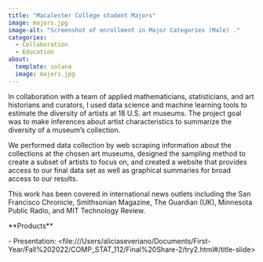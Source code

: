 ```yaml
---
title: "Macalester College student Majors"
image: majors.jpg
image-alt: "Screenshot of enrollment in Major Categories (Male) ."
categories:
  - Collaboration
  - Education
about: 
  template: solana
  image: majors.jpg
---
```


In collaboration with a team of applied mathematicians, statisticians, and art historians and curators, I used data science and machine learning tools to estimate the diversity of artists at 18 U.S. art museums. The project goal was to make inferences about artist characteristics to summarize the diversity of a museum's collection.

We performed data collection by web scraping information about the collections at the chosen art museums, designed the sampling method to create a subset of artists to focus on, and created a website that provides access to our final data set as well as graphical summaries for broad access to our results.

This work has been covered in international news outlets including the San Francisco Chronicle, Smithsonian Magazine, The Guardian (UK), Minnesota Public Radio, and MIT Technology Review.

\*\*Products\*\*

\- Presentation: \<file:///Users/aliciaseveriano/Documents/First-Year/Fall%202022/COMP_STAT_112/Final%20Share-2/try2.html#/title-slide\>
